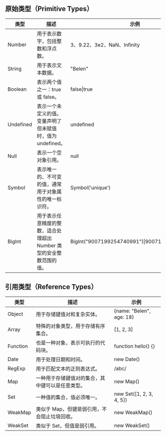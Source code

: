 ## 原始类型（Primitive Types）

|类型|描述|示例|
|--|--|--|
|Number|用于表示数字，包括整数和浮点数。|3、9.22、3e2、NaN、Infinity|
|String|用于表示文本数据。|"Belen"|
|Boolean|表示两个值之一：true 或 false。|false\|true|
|Undefined|表示一个未定义的值。变量声明了但未赋值时，值为 undefined。|undefined|
|Null|表示一个空对象引用。|null|
|Symbol|表示唯一的、不可变的值，通常用于对象属性的唯一标识符。|Symbol('unique')|
|BigInt|用于表示任意精度的整数，适合处理超出 Number 类型的安全整数范围的值。|BigInt("9007199254740991")\|9007199254740991n|

## 引用类型（Reference Types）

|类型|描述|示例|
|--|--|--|
|Object|用于存储键值对和复杂实体。|\{name: "Belen", age: 18\}|
|Array|特殊的对象类型，用于存储有序集合。|\[1, 2, 3\]|
|Function|也是一种对象，表示可执行的代码块。|function hello() \{\}|
|Date|用于处理日期和时间。|new Date()|
|RegExp|用于匹配文本的正则表达式。|\/abc\/|
|Map|一种用于存储键值对的集合，其中键可以是任意类型。|new Map()|
|Set|一种值的集合，值必须唯一。|new Set(\[1, 2, 3, 4, 5\])|
|WeakMap|类似于 Map，但键是弱引用，不会阻止垃圾回收。|new WeakMap()|
|WeakSet|类似于 Set，但值是弱引用。|new WeakSet()|
